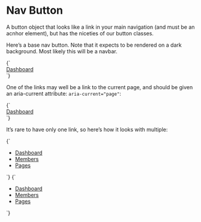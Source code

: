 
<Meta title="Atoms/Button/Nav" />

# Nav Button

A button object that looks like a link in your main navigation (and must be an acnhor element), but has the niceties of our button classes.

Here’s a base nav button. Note that it expects to be rendered on a dark background. Most likely this will be a navbar.

<Canvas>
  <Story name="Nav">
    {`
      <div class="u-bg--black-80 u-padding-m">
        <a href="/" class="a-button a-button--nav">
          Dashboard
        </a>
      </div>
    `}
  </Story>
</Canvas>

One of the links may well be a link to the current page, and should be given an aria-current attribute: `aria-current="page"`:

<Canvas>
  <Story name="Nav [aria-current]">
    {`
      <div class="u-bg--gray-90 u-padding-m">
        <a href="/" class="a-button a-button--nav" aria-current="page">
          Dashboard
        </a>
      </div>
    `}
  </Story>
</Canvas>

It’s rare to have only one link, so here’s how it looks with multiple:

<Canvas>
  <Story name="Nav list">
    {`
      <div class="u-bg--gray-90 u-padding-m">
        <ul class="a-list-reset u-flex">
          <li class="u-margin-s--right">
            <a href="/" class="a-button a-button--nav">
              Dashboard
            </a>
          </li>
          <li class="u-margin-s--right">
            <a href="/" class="a-button a-button--nav">
              Members
            </a>
          </li>
          <li class="u-margin-s--right">
            <a href="/" class="a-button a-button--nav">
              Pages
            </a>
          </li>
        </ul>
      </div>
    `}
  </Story>
  <Story name="Nav list current page">
    {`
      <div class="u-bg--gray-90 u-padding-m">
        <ul class="a-list-reset u-flex">
          <li class="u-margin-s--right">
            <a href="/" class="a-button a-button--nav" aria-current="page">
              Dashboard
            </a>
          </li>
          <li class="u-margin-s--right">
            <a href="/" class="a-button a-button--nav">
              Members
            </a>
          </li>
          <li class="u-margin-s--right">
            <a href="/" class="a-button a-button--nav">
              Pages
            </a>
          </li>
        </ul>
      </div>
    `}
  </Story>
</Canvas>
